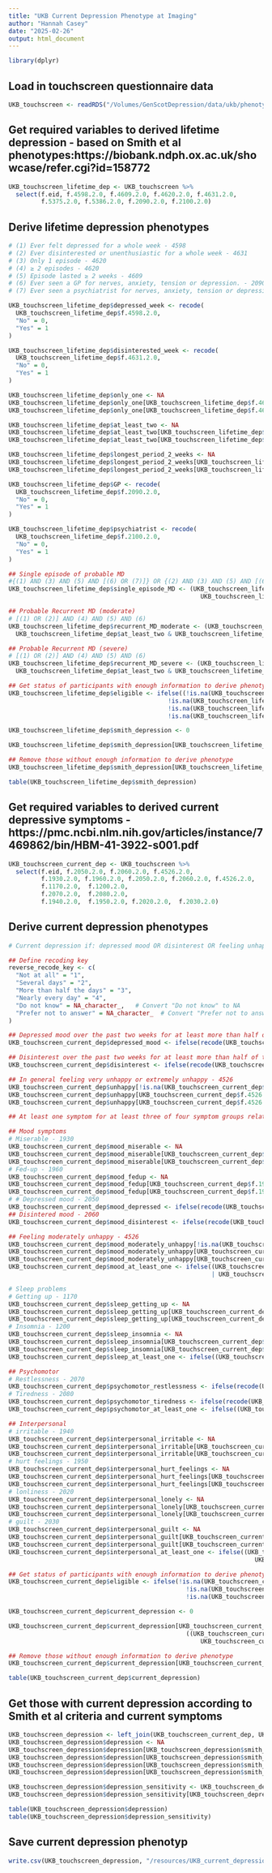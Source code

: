 ```yaml
---
title: "UKB Current Depression Phenotype at Imaging"
author: "Hannah Casey"
date: "2025-02-26"
output: html_document
---
```

```r
library(dplyr)
```


## Load in touchscreen questionnaire data
```r
UKB_touchscreen <- readRDS("/Volumes/GenScotDepression/data/ukb/phenotypes/fields/2021-04-phenotypes-ukb44797/Touchscreen.rds")
```

## Get required variables to derived lifetime depression - based on Smith et al phenotypes:https://biobank.ndph.ox.ac.uk/showcase/refer.cgi?id=158772
```r

UKB_touchscreen_lifetime_dep <- UKB_touchscreen %>%
  select(f.eid, f.4598.2.0, f.4609.2.0, f.4620.2.0, f.4631.2.0, 
         f.5375.2.0, f.5386.2.0, f.2090.2.0, f.2100.2.0) 
```

## Derive lifetime depression phenotypes
```r
# (1) Ever felt depressed for a whole week - 4598
# (2) Ever disinterested or unenthusiastic for a whole week - 4631
# (3) Only 1 episode - 4620
# (4) ≥ 2 episodes - 4620
# (5) Episode lasted ≥ 2 weeks - 4609
# (6) Ever seen a GP for nerves, anxiety, tension or depression. - 2090
# (7) Ever seen a psychiatrist for nerves, anxiety, tension or depression - 2100

UKB_touchscreen_lifetime_dep$depressed_week <- recode(
  UKB_touchscreen_lifetime_dep$f.4598.2.0,
  "No" = 0,
  "Yes" = 1
)

UKB_touchscreen_lifetime_dep$disinterested_week <- recode(
  UKB_touchscreen_lifetime_dep$f.4631.2.0,
  "No" = 0,
  "Yes" = 1
)

UKB_touchscreen_lifetime_dep$only_one <- NA
UKB_touchscreen_lifetime_dep$only_one[UKB_touchscreen_lifetime_dep$f.4620.2.0 == 0 | UKB_touchscreen_lifetime_dep$f.4620.2.0 > 1] <- 0
UKB_touchscreen_lifetime_dep$only_one[UKB_touchscreen_lifetime_dep$f.4620.2.0 == 1] <- 1

UKB_touchscreen_lifetime_dep$at_least_two <- NA
UKB_touchscreen_lifetime_dep$at_least_two[UKB_touchscreen_lifetime_dep$f.4620.2.0 == 0 | UKB_touchscreen_lifetime_dep$f.4620.2.0 == 1] <- 0
UKB_touchscreen_lifetime_dep$at_least_two[UKB_touchscreen_lifetime_dep$f.4620.2.0 > 1] <- 1

UKB_touchscreen_lifetime_dep$longest_period_2_weeks <- NA
UKB_touchscreen_lifetime_dep$longest_period_2_weeks[UKB_touchscreen_lifetime_dep$f.4609.2.0 == 0 | UKB_touchscreen_lifetime_dep$f.4609.2.0 == 1] <- 0
UKB_touchscreen_lifetime_dep$longest_period_2_weeks[UKB_touchscreen_lifetime_dep$f.4609.2.0 >= 2] <- 1

UKB_touchscreen_lifetime_dep$GP <- recode(
  UKB_touchscreen_lifetime_dep$f.2090.2.0,
  "No" = 0,
  "Yes" = 1
)

UKB_touchscreen_lifetime_dep$psychiatrist <- recode(
  UKB_touchscreen_lifetime_dep$f.2100.2.0,
  "No" = 0,
  "Yes" = 1
)

## Single episode of probable MD 
#{(1) AND (3) AND (5) AND [(6) OR (7)]} OR {(2) AND (3) AND (5) AND [(6) OR (7)]}
UKB_touchscreen_lifetime_dep$single_episode_MD <- (UKB_touchscreen_lifetime_dep$depressed_week & UKB_touchscreen_lifetime_dep$only_one & UKB_touchscreen_lifetime_dep$longest_period_2_weeks & (UKB_touchscreen_lifetime_dep$GP | UKB_touchscreen_lifetime_dep$psychiatrist) |
                                                     UKB_touchscreen_lifetime_dep$disinterested_week & UKB_touchscreen_lifetime_dep$only_one & UKB_touchscreen_lifetime_dep$longest_period_2_weeks & (UKB_touchscreen_lifetime_dep$GP | UKB_touchscreen_lifetime_dep$psychiatrist))

## Probable Recurrent MD (moderate)
# [(1) OR (2)] AND (4) AND (5) AND (6)
UKB_touchscreen_lifetime_dep$recurrent_MD_moderate <- (UKB_touchscreen_lifetime_dep$depressed_week | UKB_touchscreen_lifetime_dep$disinterested_week) & 
  UKB_touchscreen_lifetime_dep$at_least_two & UKB_touchscreen_lifetime_dep$longest_period_2_weeks & UKB_touchscreen_lifetime_dep$GP

## Probable Recurrent MD (severe)
# [(1) OR (2)] AND (4) AND (5) AND (6)
UKB_touchscreen_lifetime_dep$recurrent_MD_severe <- (UKB_touchscreen_lifetime_dep$depressed_week | UKB_touchscreen_lifetime_dep$disinterested_week) & 
  UKB_touchscreen_lifetime_dep$at_least_two & UKB_touchscreen_lifetime_dep$longest_period_2_weeks & UKB_touchscreen_lifetime_dep$psychiatrist

## Get status of participants with enough information to derive phenotype
UKB_touchscreen_lifetime_dep$eligible <- ifelse((!is.na(UKB_touchscreen_lifetime_dep$depressed_week) &
                                            !is.na(UKB_touchscreen_lifetime_dep$disinterested_week) &
                                            !is.na(UKB_touchscreen_lifetime_dep$GP) &
                                            !is.na(UKB_touchscreen_lifetime_dep$psychiatrist)),1,0)

UKB_touchscreen_lifetime_dep$smith_depression <- 0

UKB_touchscreen_lifetime_dep$smith_depression[UKB_touchscreen_lifetime_dep$single_episode_MD | UKB_touchscreen_lifetime_dep$recurrent_MD_moderate | UKB_touchscreen_lifetime_dep$recurrent_MD_severe] <- 1

## Remove those without enough information to derive phenotype
UKB_touchscreen_lifetime_dep$smith_depression[UKB_touchscreen_lifetime_dep$eligible == 0] <- NA

table(UKB_touchscreen_lifetime_dep$smith_depression)
```


## Get required variables to derived current depressive symptoms - https://pmc.ncbi.nlm.nih.gov/articles/instance/7469862/bin/HBM-41-3922-s001.pdf
```r

UKB_touchscreen_current_dep <- UKB_touchscreen %>%
  select(f.eid, f.2050.2.0, f.2060.2.0, f.4526.2.0, 
         f.1930.2.0, f.1960.2.0, f.2050.2.0, f.2060.2.0, f.4526.2.0,
         f.1170.2.0,  f.1200.2.0,
         f.2070.2.0,  f.2080.2.0,
         f.1940.2.0,  f.1950.2.0, f.2020.2.0,  f.2030.2.0) 
```

## Derive current depression phenotypes
```r
# Current depression if: depressed mood OR disinterest OR feeling unhappy OR at least one symptom of each of the following: mood, sleep problems, psychomotor or interpersonal

## Define recoding key
reverse_recode_key <- c(
  "Not at all" = "1",
  "Several days" = "2",
  "More than half the days" = "3",
  "Nearly every day" = "4",
  "Do not know" = NA_character_,   # Convert "Do not know" to NA
  "Prefer not to answer" = NA_character_  # Convert "Prefer not to answer" to NA
)

## Depressed mood over the past two weeks for at least more than half of the days - 2050
UKB_touchscreen_current_dep$depressed_mood <- ifelse(recode(UKB_touchscreen_current_dep$f.2050.2.0, !!!reverse_recode_key) > 2, 1, 0)

## Disinterest over the past two weeks for at least more than half of the days - 2060
UKB_touchscreen_current_dep$disinterest <- ifelse(recode(UKB_touchscreen_current_dep$f.2060.2.0, !!!reverse_recode_key) > 2, 1, 0)

## In general feeling very unhappy or extremely unhappy - 4526
UKB_touchscreen_current_dep$unhappy[!is.na(UKB_touchscreen_current_dep$f.4526.2.0)] <- 0
UKB_touchscreen_current_dep$unhappy[UKB_touchscreen_current_dep$f.4526.2.0 == "Prefer not to answer" | UKB_touchscreen_current_dep$f.4526.2.0 == "Do not know "] <- NA
UKB_touchscreen_current_dep$unhappy[UKB_touchscreen_current_dep$f.4526.2.0 == "Very unhappy" | UKB_touchscreen_current_dep$f.4526.2.0 == "Extremely unhappy"] <- 1

## At least one symptom for at least three of four symptom groups related to depression – mood symptoms, sleep problems, psychomotor symptoms or interpersonal symptoms

## Mood symptoms
# Miserable - 1930
UKB_touchscreen_current_dep$mood_miserable <- NA
UKB_touchscreen_current_dep$mood_miserable[UKB_touchscreen_current_dep$f.1930.2.0 == "Yes"] <- 1
UKB_touchscreen_current_dep$mood_miserable[UKB_touchscreen_current_dep$f.1930.2.0 == "No"] <- 0
# Fed-up - 1960
UKB_touchscreen_current_dep$mood_fedup <- NA
UKB_touchscreen_current_dep$mood_fedup[UKB_touchscreen_current_dep$f.1960.2.0 == "Yes"] <- 1
UKB_touchscreen_current_dep$mood_fedup[UKB_touchscreen_current_dep$f.1960.2.0 == "No"] <- 0
# # Depressed mood - 2050
UKB_touchscreen_current_dep$mood_depressed <- ifelse(recode(UKB_touchscreen_current_dep$f.2050.2.0, !!!reverse_recode_key) > 1, 1, 0)
## Disintered mood - 2060
UKB_touchscreen_current_dep$mood_disinterest <- ifelse(recode(UKB_touchscreen_current_dep$f.2060.2.0, !!!reverse_recode_key) > 1, 1, 0)

## Feeling moderately unhappy - 4526
UKB_touchscreen_current_dep$mood_moderately_unhappy[!is.na(UKB_touchscreen_current_dep$f.4526.2.0)] <- 0
UKB_touchscreen_current_dep$mood_moderately_unhappy[UKB_touchscreen_current_dep$f.4526.2.0 == "Prefer not to answer" | UKB_touchscreen_current_dep$f.4526.2.0 == "Do not know "] <- NA
UKB_touchscreen_current_dep$mood_moderately_unhappy[UKB_touchscreen_current_dep$f.4526.2.0  == "Moderately unhappy" | UKB_touchscreen_current_dep$f.4526.2.0 == "Very unhappy" | UKB_touchscreen_current_dep$f.4526.2.0 == "Extremely unhappy"] <- 1
UKB_touchscreen_current_dep$mood_at_least_one <- ifelse((UKB_touchscreen_current_dep$mood_miserable | UKB_touchscreen_current_dep$mood_fedup | UKB_touchscreen_current_dep$mood_depressed | UKB_touchscreen_current_dep$mood_disinterest
                                                        | UKB_touchscreen_current_dep$mood_moderately_unhappy) , 1, 0)

# Sleep problems
# Getting up - 1170
UKB_touchscreen_current_dep$sleep_getting_up <- NA
UKB_touchscreen_current_dep$sleep_getting_up[UKB_touchscreen_current_dep$f.1170.2.0 == "Fairly easy" | UKB_touchscreen_current_dep$f.1170.2.0 == "Very easy"] <- 0
UKB_touchscreen_current_dep$sleep_getting_up[UKB_touchscreen_current_dep$f.1170.2.0 == "Not very easy" | UKB_touchscreen_current_dep$f.1170.2.0 == "Not at all easy"] <- 1
# Insomnia - 1200
UKB_touchscreen_current_dep$sleep_insomnia <- NA
UKB_touchscreen_current_dep$sleep_insomnia[UKB_touchscreen_current_dep$f.1200.2.0 == "Never/rarely" | UKB_touchscreen_current_dep$f.1200.2.0 == "Sometimes"] <- 0
UKB_touchscreen_current_dep$sleep_insomnia[UKB_touchscreen_current_dep$f.1200.2.0 == "Usually"] <- 1
UKB_touchscreen_current_dep$sleep_at_least_one <- ifelse((UKB_touchscreen_current_dep$sleep_getting_up | UKB_touchscreen_current_dep$sleep_insomnia) , 1, 0)

## Psychomotor
# Restlessness - 2070
UKB_touchscreen_current_dep$psychomotor_restlessness <- ifelse(recode(UKB_touchscreen_current_dep$f.2070.2.0, !!!reverse_recode_key) > 2, 1, 0)
# Tiredness - 2080
UKB_touchscreen_current_dep$psychomotor_tiredness <- ifelse(recode(UKB_touchscreen_current_dep$f.2080.2.0, !!!reverse_recode_key) > 3, 1, 0)
UKB_touchscreen_current_dep$psychomotor_at_least_one <- ifelse((UKB_touchscreen_current_dep$psychomotor_restlessness | UKB_touchscreen_current_dep$psychomotor_tiredness) , 1, 0)

## Interpersonal
# irritable - 1940
UKB_touchscreen_current_dep$interpersonal_irritable <- NA
UKB_touchscreen_current_dep$interpersonal_irritable[UKB_touchscreen_current_dep$f.1940.2.0 == "No"] <- 0
UKB_touchscreen_current_dep$interpersonal_irritable[UKB_touchscreen_current_dep$f.1940.2.0 == "Yes"] <- 1
# hurt feelings - 1950
UKB_touchscreen_current_dep$interpersonal_hurt_feelings <- NA
UKB_touchscreen_current_dep$interpersonal_hurt_feelings[UKB_touchscreen_current_dep$f.1950.2.0 == "No"] <- 0
UKB_touchscreen_current_dep$interpersonal_hurt_feelings[UKB_touchscreen_current_dep$f.1950.2.0 == "Yes"] <- 1
# lonliness - 2020
UKB_touchscreen_current_dep$interpersonal_lonely <- NA
UKB_touchscreen_current_dep$interpersonal_lonely[UKB_touchscreen_current_dep$f.2020.2.0 == "No"] <- 0
UKB_touchscreen_current_dep$interpersonal_lonely[UKB_touchscreen_current_dep$f.2020.2.0 == "Yes"] <- 1
# guilt - 2030
UKB_touchscreen_current_dep$interpersonal_guilt <- NA
UKB_touchscreen_current_dep$interpersonal_guilt[UKB_touchscreen_current_dep$f.2030.2.0 == "No"] <- 0
UKB_touchscreen_current_dep$interpersonal_guilt[UKB_touchscreen_current_dep$f.2030.2.0 == "Yes"] <- 1
UKB_touchscreen_current_dep$interpersonal_at_least_one <- ifelse((UKB_touchscreen_current_dep$interpersonal_irritable | UKB_touchscreen_current_dep$interpersonal_hurt_feelings |
                                                                    UKB_touchscreen_current_dep$interpersonal_lonely | UKB_touchscreen_current_dep$interpersonal_guilt) , 1, 0)

## Get status of participants with enough information to derive phenotype
UKB_touchscreen_current_dep$eligible <- ifelse(!is.na(UKB_touchscreen_current_dep$depressed_mood) & !is.na(UKB_touchscreen_current_dep$disinterest) & !is.na(UKB_touchscreen_current_dep$unhappy) &
                                                 !is.na(UKB_touchscreen_current_dep$mood_at_least_one) & !is.na(UKB_touchscreen_current_dep$sleep_at_least_one) & 
                                                 !is.na(UKB_touchscreen_current_dep$psychomotor_at_least_one) & !is.na(UKB_touchscreen_current_dep$interpersonal_at_least_one), 1, 0)

UKB_touchscreen_current_dep$current_depression <- 0

UKB_touchscreen_current_dep$current_depression[UKB_touchscreen_current_dep$depressed_mood | UKB_touchscreen_current_dep$disinterest | UKB_touchscreen_current_dep$unhappy |
                                                 ((UKB_touchscreen_current_dep$mood_at_least_one + UKB_touchscreen_current_dep$sleep_at_least_one +
                                                     UKB_touchscreen_current_dep$psychomotor_at_least_one + UKB_touchscreen_current_dep$interpersonal_at_least_one) > 2)] <- 1

## Remove those without enough information to derive phenotype
UKB_touchscreen_current_dep$current_depression[UKB_touchscreen_current_dep$eligible == 0] <- NA

table(UKB_touchscreen_current_dep$current_depression)
```


## Get those with current depression according to Smith et al criteria and current symptoms

```r
UKB_touchscreen_depression <- left_join(UKB_touchscreen_current_dep, UKB_touchscreen_lifetime_dep, by = "f.eid")
UKB_touchscreen_depression$depression <- NA
UKB_touchscreen_depression$depression[UKB_touchscreen_depression$smith_depression & UKB_touchscreen_depression$current_depression] <- 1
UKB_touchscreen_depression$depression[UKB_touchscreen_depression$smith_depression & UKB_touchscreen_depression$current_depression == 0] <- 0
UKB_touchscreen_depression$depression[UKB_touchscreen_depression$smith_depression == 0 & UKB_touchscreen_depression$current_depression == 0] <- 0
UKB_touchscreen_depression$depression[UKB_touchscreen_depression$smith_depression == 0 & UKB_touchscreen_depression$current_depression == 1] <- 0

UKB_touchscreen_depression$depression_sensitivity <- UKB_touchscreen_depression$depression
UKB_touchscreen_depression$depression_sensitivity[UKB_touchscreen_depression$smith_depression == 0 & UKB_touchscreen_depression$current_depression == 1] <- NA

table(UKB_touchscreen_depression$depression)
table(UKB_touchscreen_depression$depression_sensitivity)

```


## Save current depression phenotyp

```r

write.csv(UKB_touchscreen_depression, "/resources/UKB_current_depression_imaging.csv", row.names = FALSE)
```


<!-- ## Recode depression symptom variables -->
<!-- Current depression phenotype at imaging based on: https://onlinelibrary.wiley.com/doi/10.1002/hbm.25690 -->
<!-- f.2050.2.0 - Frequency of depressed mood in last 2 weeks -->
<!-- f.2060.2.0 - Frequency of unenthusiasm/disinterest in last 2 weeks -->
<!-- f.2070.2.0 - Frequency of tenseness/restlessness in last 2 weeks -->
<!-- f.2080.2.0 - Frequency of tiredness/lethargy in last 2 weeks. -->
<!-- ```{r recode variables} -->
<!-- ## Define recoding key -->
<!-- reverse_recode_key <- c( -->
<!--   "Not at all" = "1", -->
<!--   "Several days" = "2", -->
<!--   "More than half the days" = "3", -->
<!--   "Nearly every day" = "4", -->
<!--   "Do not know" = NA_character_,   # Convert "Do not know" to NA -->
<!--   "Prefer not to answer" = NA_character_  # Convert "Prefer not to answer" to NA -->
<!-- ) -->

<!-- ## Apply recoding and remove rows with NAs -->
<!-- UKB_RDS_4 <- UKB_touchscreen %>% -->
<!--   select(f.eid, f.2050.2.0, f.2060.2.0, f.2070.2.0, f.2080.2.0) %>% -->
<!--   mutate(across(-f.eid, ~ recode(., !!!reverse_recode_key))) %>% -->
<!--   mutate(across(-f.eid, as.numeric)) %>%  ## Convert to numeric -->
<!--   mutate(current_depression = rowSums(across(-f.eid))) ## Participant without complete data not summed -->

<!-- ``` -->

